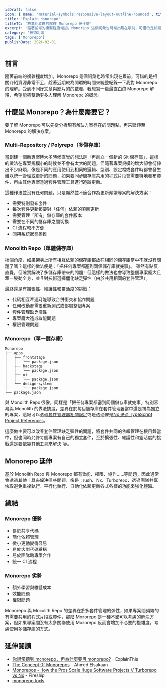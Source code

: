 ```yaml
---
isDraft: false
icon: { name: 'material-symbols:responsive-layout-outline-rounded', title: '重疊的抽象幾何線條符號' }
title: 'Explain Monorepo'
titleTC: '故事化直白的解釋 Monorepo 是什麼'
excerpt: '隨著前端的複雜程度增加，Monorepo 這個詞彙也時常出現在眼前，可惜的是相關介紹資源非常不足，趁著近期較為閒暇的時間來統整紀錄一下我對 Monorepo 的理解。受到不同好文章與影片的的啟發，我想寫一篇最直白的 Monorepo 解釋，希望能夠幫助更多人理解 Monorepo 的概念。'
category: '技術討論'
tags: ['Monorepo']
publishDate: 2024-02-01
---
```


## 前言

隨著前端的複雜程度增加，Monorepo 這個詞彙也時常出現在眼前，可惜的是相關介紹資源非常不足，趁著近期較為閒暇的時間來統整紀錄一下我對 Monorepo 的理解。受到不同好文章與影片的的啟發，我想寫一篇最直白的 Monorepo 解釋，希望能夠幫助更多人理解 Monorepo 的概念。

## 什麼是 Monorepo？為什麼需要它？

要了解 Monorepo 可以先從分析現有解決方案存在的問題點，再來延伸至 Monorepo 的解決方案。

### Multi-Repository / Polyrepo（多儲存庫）

當創建一個新專案時大多時候直覺的想法是「再創立一個新的 Git 儲存庫」，這樣的做法在專案規模小的時候並不會有太大的問題，但隨著專案規模的增大卻會衍伸出不少麻煩，像是不同的應用使用到相同的邏輯、型別、設定檔或套件時都會發生難以統一管理或更新的問題，如果要同步儲存庫共用的程式片段會需要特地發布套件，再由其他專案透過套件管理工具進行追蹤更新。

這種作法並沒有任何問題，只是顯然並不適合作為更新頻繁專案的解決方案：

- 需要特別發布套件
- 每次套件更新都要對「任何」依賴的項目更新
- 需要管理「所有」儲存庫的套件版本
- 需要在不同的儲存庫之間切換
- CI 流程較不方便
- 回朔系統狀態困難

### Monolith Repo（單體儲存庫）

換個角度，如果架構上所有相互依賴的儲存庫都放在相同的儲存庫當中不就沒有問題了嗎？這樣的做法便是：「把任何專案都塞到同個儲存庫就完事」。
雖然有點反直覺，但確實解決了多儲存庫帶來的問題！但這樣的做法也會導致整個專案龐大且牽一髮動全身，並且對技術選擇僵化缺乏彈性（由於共用相同的套件管理）。

最終還是有擴張性、維護性和靈活度的挑戰：

- 代碼相互牽連可能導致合併衝突和協作問題
- 任何改動都需要重新測試或部屬整個專案
- 套件管理缺乏彈性
- 專案龐大造成效能問題
- 權限管理問題

### Monorepo（單一儲存庫）

```
Monorepo
├── apps
│   ├── frontstage
│   │   └── package.json
│   ├── backstage
│   │   └── package.json
│   ├── ui
│   │   └── package.json
│   └── design-system
│       └── package.json
└── package.json
```

與 Monolith Repo 很像，同樣是「把任何專案都塞到同個儲存庫就完事」特別容易與 Monolith 的做法搞混，差異在於每個儲存庫在套件管理器當中還是視為獨立的專案，這點可以透過[套件管理器相關設定](https://docs.npmjs.com/cli/v7/using-npm/workspaces/)或是透過像是[Nx 透過 TypeScript Project References](https://nx.dev/concepts/integrated-vs-package-based#integrated-repos)。

這麼做主要可以改善套件管理缺乏彈性的問題，將套件共同的依賴管理在根目錄當中，但也同時允許每個專案有自己的獨立套件，至於擴張性、維護性和靈活度的挑戰還是要依靠其他工具來解決 😑。

## Monorepo 延伸

基於 Monolith Repo 與 Monorepo 都有效能、權限、協作……等問題，因此通常會透過其他工具來解決這些問題，像是：[rush](https://rushjs.io/)、[Nx](https://nx.dev/)、[Turborepo](https://turbo.build/)，透過團隊共享快取避免重複執行、平行化執行、自動化依賴更新各式各樣的功能來強化體驗。

## 總結

### Monorepo 優勢

- 易於共享代碼
- 簡化依賴管理
- 微小更動變得容易
- 易於大型代碼重構
- 易於團隊跨專案合作
- 統一 CI 流程

### Monorepo 劣勢

- 額外學習與維護成本
- 效能問題
- 權限問題

Monorepo 與 Monolith Repo 的差異在於多套件管理的彈性，如果專案間頻繁的有需要共用的程式片段或套件，那麼 Monorepo 是一種不錯可以考慮的解決方案，但如果專案間沒有太多關聯使用 Monorepo 反而會增加不必要的複雜度，考慮使用多儲存庫的方式。

## 延伸閱讀

- [你很常聽到 monorepo，但為什麼要用 monorepo?](https://www.explainthis.io/zh-hant/swe/why-use-monorepo) - ExplainThis
- [The Concept Of Monorepos](https://www.youtube.com/watch?v=ErpPaoU13LU) - Ahmed Elsakaan
- [Monorepos - How the Pros Scale Huge Software Projects // Turborepo vs Nx](https://www.youtube.com/watch?v=9iU_IE6vnJ8) - Fireship
- [monorepo.tools](https://monorepo.tools/)
